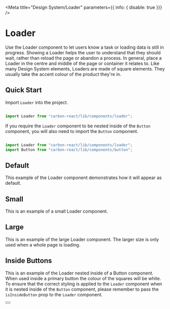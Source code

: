 
<Meta title="Design System/Loader" parameters={{ info: { disable: true }}} />

# Loader
Use the Loader component to let users know a task or loading data is still in progress. 
Showing a Loader helps the user to understand that they should wait, rather than reload the page or abandon a process.
In general, place a Loader in the centre and middle of the page or container it relates to.
Like many Design System elements, Loaders are made of square elements. They usually take the accent colour of the product they're in.


## Quick Start
Import `Loader` into the project.

```jsx

import Loader from "carbon-react/lib/components/loader";

```
If you require the `Loader` component to be nested inside of the `Button` component, you will also need to import the `Button` component.

```jsx

import Loader from "carbon-react/lib/components/loader";
import Button from "carbon-react/lib/components/button";

```

## Default
This example of the Loader component demonstrates how it will appear as default.

<Preview>
  <Story name="Default">
    <Loader />
  </Story>
</Preview>

## Small
This is an example of a small Loader component. 

<Preview>
  <Story name="Small">
    <Loader size='small' />
  </Story>
</Preview>

## Large 
This is an example of the large Loader component. The larger size is only used when a whole page is loading.

<Preview>
  <Story name="Large">
    <Loader size='large' />
  </Story>
</Preview>


## Inside Buttons
This is an example of the Loader nested inside of a Button component. When used inside a primary button the colour of the squares will be white.
To ensure that the correct styling is applied to the `Loader` component when it is nested inside of the `Button` component,
please remember to pass the `isInsideButton` prop to the `Loader` component.

<Preview>
  <Story name="Inside Buttons">
    <Button buttonType='primary'>
      <Loader isInsideButton/>
    </Button>
  </Story>
</Preview>

<Props of={Loader} />